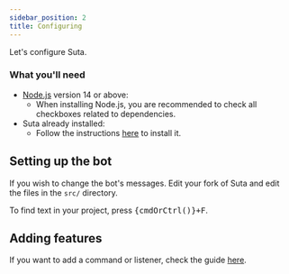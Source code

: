 ```yaml
---
sidebar_position: 2
title: Configuring
---
```



Let's configure Suta.

### What you'll need

- [Node.js](https://nodejs.org/en/download/) version 14 or above:
  - When installing Node.js, you are recommended to check all checkboxes related to dependencies.
- Suta already installed:
  - Follow the instructions [here](./intro.md) to install it.

## Setting up the bot

If you wish to change the bot's messages. Edit your fork of Suta and edit the files in the `src/` directory.

<p>To find text in your project, press <kbd>{cmdOrCtrl()}+F</kbd>.</p>

## Adding features

If you want to add a command or listener, check the guide [here](./adding.md).